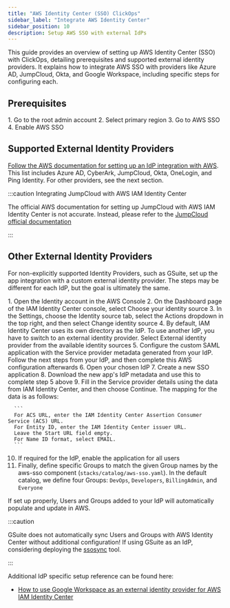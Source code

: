 ```yaml
---
title: "AWS Identity Center (SSO) ClickOps"
sidebar_label: "Integrate AWS Identity Center"
sidebar_position: 10
description: Setup AWS SSO with external IdPs
---
```


<Intro>
This guide provides an overview of setting up AWS Identity Center (SSO) with ClickOps, detailing prerequisites and supported external identity providers. It explains how to integrate AWS SSO with providers like Azure AD, JumpCloud, Okta, and Google Workspace, including specific steps for configuring each.
</Intro>

## Prerequisites

<Steps>
  1. Go to the root admin account
  2. Select primary region
  3. Go to AWS SSO
  4. Enable AWS SSO
</Steps>

## Supported External Identity Providers

[Follow the AWS documentation for setting up an IdP integration with AWS](https://docs.aws.amazon.com/singlesignon/latest/userguide/supported-idps.html).
This list includes Azure AD, CyberArk, JumpCloud, Okta, OneLogin, and Ping Identity. For other providers, see the next
section.

:::caution Integrating JumpCloud with AWS IAM Identity Center

The official AWS documentation for setting up JumpCloud with AWS IAM Identity Center is not accurate. Instead, please
refer to the [JumpCloud official documentation](https://jumpcloud.com/support/integrate-with-aws-iam-identity-center)

:::

## Other External Identity Providers

For non-explicitly supported Identity Providers, such as GSuite, set up the app integration with a custom external
identity provider. The steps may be different for each IdP, but the goal is ultimately the same.

<Steps>
  1. Open the Identity account in the AWS Console
  2. On the Dashboard page of the IAM Identity Center console, select Choose your identity source
  3. In the Settings, choose the Identity source tab, select the Actions dropdown in the top right, and then select Change
    identity source
  4. By default, IAM Identity Center uses its own directory as the IdP. To use another IdP, you have to switch to an
    external identity provider. Select External identity provider from the available identity sources
  5. Configure the custom SAML application with the Service provider metadata generated from your IdP. Follow the next
    steps from your IdP, and then complete this AWS configuration afterwards
  6. Open your chosen IdP
  7. Create a new SSO application
  8. Download the new app's IdP metadata and use this to complete step 5 above
  9. Fill in the Service provider details using the data from IAM Identity Center, and then choose Continue. The mapping
    for the data is as follows:

      ```
      For ACS URL, enter the IAM Identity Center Assertion Consumer Service (ACS) URL.
      For Entity ID, enter the IAM Identity Center issuer URL.
      Leave the Start URL field empty.
      For Name ID format, select EMAIL.
      ```

  10. If required for the IdP, enable the application for all users
  11. Finally, define specific Groups to match the given Group names by the aws-sso component
      (`stacks/catalog/aws-sso.yaml`). In the default catalog, we define four Groups: `DevOps`, `Developers`,
      `BillingAdmin`, and `Everyone`
</Steps>

If set up properly, Users and Groups added to your IdP will automatically populate and update in AWS.

:::caution

GSuite does not automatically sync Users and Groups with AWS Identity Center without additional configuration! If using
GSuite as an IdP, considering deploying the [ssosync](https://github.com/awslabs/ssosync) tool.

:::

Additional IdP specific setup reference can be found here:

- [How to use Google Workspace as an external identity provider for AWS IAM Identity Center](https://aws.amazon.com/blogs/security/how-to-use-g-suite-as-external-identity-provider-aws-sso/)
